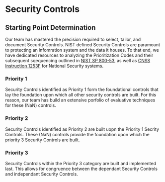 # Security Controls

## Starting Point Determination
Our team has mastered the precision required to select, tailor, and document Security Controls.
NIST defined Security Controls are paramount to protecting an infomration system and the data it houses. 
To that end, we have dedicated resources to analyzing the Prioritization Codes
and their subsequent sqequencing outlined in [NIST SP
800-53](https://csrc.nist.gov/publications/detail/sp/800-53/rev-5/final), as
well as [CNSS Instruction
1253F](http://www.cnss.gov/CNSS/openDoc.cfm?71bJcSQKR0mWikOuLWvK5g==) for National Security systems. 

### Priority 1
Security Controls identified as Priority 1 form the foundational controls
that lay the foundation upon which all other security controls are built. For
this reason, our team has build an extensive porfolio of evaluative
techniques for these (NaN) controls.

### Priority 2
Security Controls identified as Priority 2 are built uopn the Priority 1
Secrity Controls. These (NaN) controls provide the foundation upon which the
priority 3 Security Controls are built.

### Priority 3
Security Controls within the Priority 3 category are built and implemented
last. This allows for congruence between the dependant Security Controls and
independant Security Controls.

